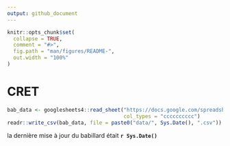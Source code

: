 ```yaml
---
output: github_document
---
```


<!-- README.md is generated from README.Rmd. Please edit that file -->

```r
knitr::opts_chunk$set(
  collapse = TRUE,
  comment = "#>",
  fig.path = "man/figures/README-",
  out.width = "100%"
)
```


<!-- badges: start -->
<!-- badges: end -->

# CRET

```r
bab_data <- googlesheets4::read_sheet("https://docs.google.com/spreadsheets/d/1LBucPlsJhHIkq5Em0LZ_s4QW_Z9rUP-9TGX67tQAsAQ/edit?resourcekey#gid=1924203793",
                                      col_types = "cccccccccc")
readr::write_csv(bab_data, file = paste0("data/", Sys.Date(), ".csv"))
```

la dernière mise à jour du babillard était **`r Sys.Date()`**

<!-- ## recentsPubs.R -->

<!-- Script pour connaître les publications récentes des profs du CRET. -->

<!-- ```{r, eval=FALSE} -->
<!-- source("https://raw.githubusercontent.com/frousseu/CRET/master/recentPubs.R",encoding="UTF-8") -->
<!-- ``` -->


